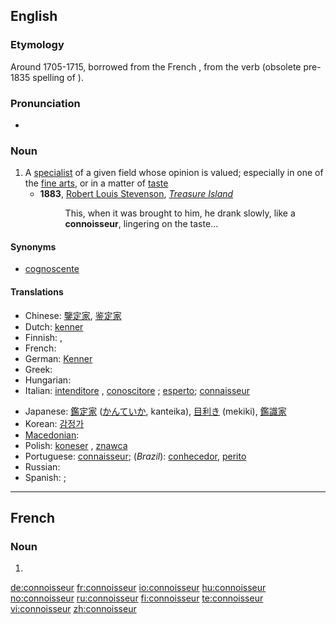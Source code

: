 ==English==

===Etymology===
Around 1705-1715, borrowed from the French {{term|connoisseur|lang=frm}}, from the verb {{term|connoître|lang=fr}} (obsolete pre-1835 spelling of {{term|connaître|lang=fr||to know}}).

===Pronunciation===
* {{IPA|/ˌkɒnəˈsɜr/|/ˌkɒnəˈsʊər/}}

===Noun===
{{wikipedia}}
{{en-noun}}

# A [[specialist]] of a given field whose opinion is valued; especially in one of the [[fine arts]], or in a matter of [[taste]]
#* '''1883''', [[w:Robert Louis Stevenson|Robert Louis Stevenson]], ''[[w:Treasure Island|Treasure Island]]''
#*: This, when it was brought to him, he drank slowly, like a '''connoisseur''', lingering on the taste...

====Synonyms====
* [[cognoscente]]

====Translations====
{{trans-top|specialist whose opinion is valued.}}
* Chinese: [[鑒定家]], [[鉴定家]]
* Dutch: [[kenner]] {{m}}
* Finnish: {{t-|fi|tuntija}}, {{t|fi|erikoistuntija}}
* French: {{t+|fr|connaisseur|m}}
* German: [[Kenner]] {{m}}
* Greek: {{t+|el|ειδήμων|m}}
* Hungarian: {{t+|hu|műértő}}
* Italian: [[intenditore]] {{m}}, [[conoscitore]] {{m}}; [[esperto]]; [[connaisseur#Italian|connaisseur]] {{m}}
{{trans-mid}}
* Japanese: [[鑑定家]] ([[かんていか]], kanteika), [[目利き]] (mekiki), [[鑑識家]]
* Korean: [[감정가]]
* [[Macedonian]]: {{t|mk|познавач|m|tr=póznavač}}
* Polish: [[koneser]] {{m}}, [[znawca]] {{m}}
* Portuguese: [[connaisseur]]; (''Brazil''): [[conhecedor]], [[perito]]
* Russian: {{t+|ru|знаток|m}}
* Spanish: {{t-|es|connaisseur|m}}; {{t-|es|connoisseur|m}}
{{trans-bottom}}

----

==French==

===Noun===
{{fr-noun|m}}

# {{obsolete spelling of|[[connaisseur]]|lang=fr}}

[[de:connoisseur]]
[[fr:connoisseur]]
[[io:connoisseur]]
[[hu:connoisseur]]
[[no:connoisseur]]
[[ru:connoisseur]]
[[fi:connoisseur]]
[[te:connoisseur]]
[[vi:connoisseur]]
[[zh:connoisseur]]